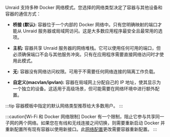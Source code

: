 Unraid 支持多种 Docker 网络模式。您选择的网络类型决定了容器与其他设备和容器的通信方式：

- **桥接 (默认):** 容器位于一个内部的 Docker 网络中。只有您明确映射的端口才能从 Unraid 服务器或局域网访问。这是大多数应用程序最安全且最常用的选项。

- **主机:** 容器共享 Unraid 服务器的网络堆栈。它可以使用任何可用的端口，但必须确保端口不会与其他服务冲突。只有在应用程序需要直接网络访问时才使用此模式。

- **无:** 容器没有网络访问权限。可用于不需要任何网络连接的隔离工作负载。

- **自定义(macvlan/ipvlan):** 容器在局域网上分配自己的 IP 地址，使其显示为一个独立的设备。这适用于高级场景，但可能需要在网络环境中进行额外配置。

:::tip
容器模板中指定的默认网络类型推荐给大多数用户。
:::

:::caution[Wi-Fi 和 Docker 网络限制]
Docker 有一个限制，阻止它参与共享同一子网的两个网络。如果您在有线和无线连接之间切换，则需要重新启动 Docker 并重新配置所有现有容器以使用新接口。此[网络配置](/unraid-os/system-administration/secure-your-server/securing-your-connection)更改需要容器重新配置。
:::
